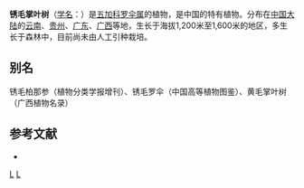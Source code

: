 {{Speciesbox 
| genus = Brassaiopsis
| species = ferruginea
| authority = ([[李惠林|H. L. Li]]) Hoo et [[曾沧江|Tseng]]
}}

'''锈毛掌叶树'''（[[学名|学名]]：{{lang|la|''Brassaiopsis ferruginea''}}）是[[五加科|五加科]][[罗伞属|罗伞属]]的植物，是中国的特有植物。分布在[[中国大陆|中国大陆]]的[[云南|云南]]、[[贵州|贵州]]、[[广东|广东]]、[[广西|广西]]等地，生长于海拔1,200米至1,600米的地区，多生长于森林中，目前尚未由人工引种栽培。

== 别名 ==
锈毛柏那参（植物分类学报增刊）、锈毛罗伞（中国高等植物图鉴）、黄毛掌叶树（广西植物名录）

== 参考文献 ==
<div class="references-small">
* {{cite web| url =http://www.bioinfo.cn/db05/KmzwSpecies.php?action=view&id=422| title =锈毛掌叶树| work =《中国高等植物数据库全库》| publisher =中国科学院微生物研究所| author =昆明植物研究所| accessdate =2009-02-21| deadurl =yes| archiveurl =https://web.archive.org/web/20160305045148/http://www.bioinfo.cn/db05/KmzwSpecies.php?action=view&id=422| archivedate =2016-03-05}}
</div>
{{Taxonbar|from=Q15225011}}

[[Category:罗伞属|L]]
[[Category:中國特有植物|L]]